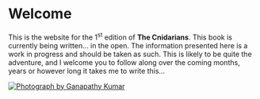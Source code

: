 # Welcome {.unnumbered}

::: {layout-ncol=2}
This is the website for the 1^st^ edition of **The Cnidarians**. This book is currently being written... in the open. The information presented here is a work in progress and should be taken as such. This is likely to be quite the adventure, and I welcome you to follow along over the coming months, years or however long it takes me to write this...

[![Photograph by Ganapathy Kumar](images/cover.jpg)](https://unsplash.com/photos/5fhcbkOPhwA)
:::
